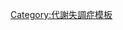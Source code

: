 {{Navbox
 | name = Lipid metabolism disorders
 | title = {{tsl|en|Inborn error of lipid metabolism|脂質遺傳性代謝缺陷|脂質遺傳性}}[[遗传性代谢缺陷|代謝缺陷]] : {{tsl|en|dyslipidemia|血脂異常}} （[[ICD-10 第四章：内分泌、营养和代谢疾病|E78]]、{{tsl|en|List of ICD-9 codes 240–279: endocrine, nutritional and metabolic diseases, and immunity disorders#Other metabolic and immunity disorders (270–279)|ICD-9代碼240-279列表：內分泌、營養及代謝疾病、免疫功能紊亂|272.0–272.6}}）
 | state = {{{state<includeonly>|autocollapse</includeonly>}}}
 | listclass = hlist

 | group1 = [[高脂血症]]
 | list1 =
* [[高膽固醇血症]]/{{tsl|en|Hypertriglyceridemia|高甘油三酯血症}}
** {{tsl|en|Lipoprotein lipase deficiency|脂蛋白脂酶缺乏症|脂蛋白脂酶缺乏症/Ia型}}
** [[高脂血症|家族性載脂蛋白CII缺乏症/Ib型]]
** [[家族性高膽固醇血症|家族性高膽固醇血症/IIa型]]
** {{tsl|en|Combined hyperlipidemia|混合型高脂血症|混合型高脂血症/IIb型}}
** {{tsl|en|Familial dysbetalipoproteinemia|家族性β-脂蛋白不良血症|家族性β-脂蛋白不良血症/III型}}
** {{tsl|en|Familial hypertriglyceridemia|家族性高甘油三酯血症|家族性高甘油三酯血症/IV型}}
* {{tsl|en|Xanthoma|黃瘤}}

 | group2 = {{tsl|en|Hypolipoproteinemia|低脂蛋白血症}}
 | list2 = {{Navbox|child
   | evenodd = swap
   | group1 = {{tsl|en|Hypoalphalipoproteinemia|α低脂蛋白血症|α低脂蛋白血症/HDL}}
   | list1 =
* {{tsl|en|Lecithin cholesterol acyltransferase deficiency|卵磷脂膽固醇酰基轉移酶缺乏症}}
* {{tsl|en|Tangier disease|高密度脂蛋白缺乏症}}（丹吉爾病）

   | group2 = {{tsl|en|Hypobetalipoproteinemia|β低脂蛋白血症|β低脂蛋白血症/LDL}}
   | list2 =
* {{tsl|en|Abetalipoproteinemia|無β脂蛋白血症}}
* {{tsl|en|Apolipoprotein B deficiency|載脂蛋白B缺乏症}}
* {{tsl|en|Chylomicron retention disease|乳糜微粒瀦留症}}

 }}

<!-- group3 omitted to preserve alternating striping -->

 | group4 = {{tsl|en|Lipodystrophy|脂肪代謝障礙}}
 | list4 =
* {{tsl|en|Barraquer–Simons syndrome|進行性脂肪營養不良綜合徵}}

 | group5 = 其它
 | list5 =

* {{tsl|en|Lipomatosis|脂肪瘤樣病}}
* {{tsl|en|Adiposis dolorosa|痛性肥胖症}}
* {{tsl|en|Urbach–Wiethe disease|皮膚粘膜類脂沉積症}}
* [[家族性腎澱粉樣變|APOA1/家族性腎澱粉樣變]]

}}<noinclude>
{{collapsible option}}
[[Category:代謝失調症模板]]
</noinclude>